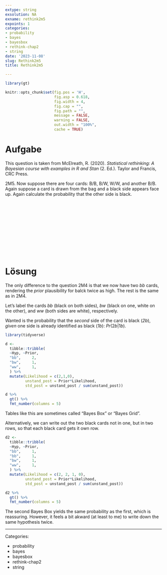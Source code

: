 ```yaml
---
extype: string
exsolution: NA
exname: rethink2m5
expoints: 1
categories:
- probability
- bayes
- bayesbox
- rethink-chap2
- string
date: '2023-11-08'
slug: Rethink2m5
title: Rethink2m5

---
```




```r
library(gt)
```


```r
knitr::opts_chunk$set(fig.pos = 'H',
                      fig.asp = 0.618,
                      fig.width = 4,
                      fig.cap = "", 
                      fig.path = "",
                      message = FALSE,
                      warning = FALSE,
                      out.width = "100%",
                      cache = TRUE)
```








# Aufgabe

This question is taken from McElreath, R. (2020). *Statistical rethinking: A Bayesian course with examples in R and Stan* (2. Ed.). Taylor and Francis, CRC Press.


2M5. Now suppose there are four cards: B/B, B/W, W/W, and another B/B. Again suppose a card is drawn from the bag and a black side appears face up. Again calculate the probability that the other side is black.



</br>
</br>
</br>
</br>
</br>
</br>
</br>
</br>
</br>
</br>

# Lösung

The only difference to the question 2M4 is that we now have two *bb* cards, rendering the *prior* plausibility for balck twice as high. The rest is the same as in 2M4.

Let's label the cards *bb* (black on both sides), *bw* (black on one, white on the other), and *ww* (both sides are white), respectively.

Wanted is the probability that the *second* side of the card is black (*2b*), *given* one side is already identified as black (*1b*): $Pr(2b|1b)$.

```r
library(tidyverse)
```


```r
d <-
  tibble::tribble(
  ~Hyp, ~Prior,
  "bb",     2, 
  "bw",     1,   
  "ww",     1, 
  ) %>% 
  mutate(Likelihood = c(2,1,0),
         unstand_post = Prior*Likelihood,
         std_post = unstand_post / sum(unstand_post))

```

```r
d %>% 
  gt() %>% 
  fmt_number(columns = 5)
```

Tables like this are sometimes called "Bayes Box" or "Bayes Grid".


Alternatively, we can write out the two black cards not in one, but in two rows, so that each black card gets it own row.



```r
d2 <-
  tibble::tribble(
  ~Hyp, ~Prior,
  "bb",     1, 
  "bb",     1,
  "bw",     1,   
  "ww",     1, 
  ) %>% 
  mutate(Likelihood = c(2, 2, 1, 0),
         unstand_post = Prior*Likelihood,
         std_post = unstand_post / sum(unstand_post))

```

```r
d2 %>% 
  gt() %>% 
  fmt_number(columns = 5)
```


The second Bayes Box yields the same probability as the first, which is reassuring. 
However, it feels a bit akward (at least to me) to write down the same hypothesis twice.




---

Categories: 

- probability
- bayes
- bayesbox
- rethink-chap2
- string

